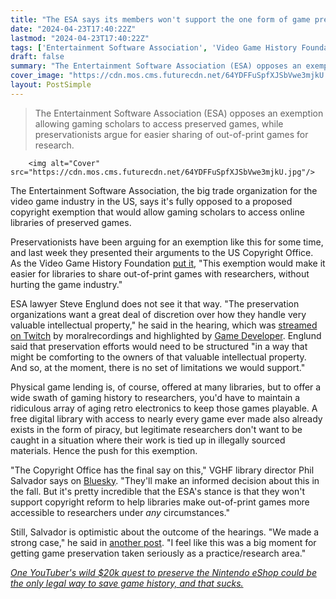 ```yaml
---
title: "The ESA says its members won't support the one form of game preservation that might actually work"
date: "2024-04-23T17:40:22Z"
lastmod: "2024-04-23T17:40:22Z"
tags: ['Entertainment Software Association', 'Video Game History Foundation', 'ESA', 'Twitch', 'Game Developer', 'Physical game', 'Bluesky', 'VGHF', 'Game Preservation']
draft: false
summary: "The Entertainment Software Association (ESA) opposes an exemption allowing gaming scholars to access preserved games, while preservationists argue for easier sharing of out-of-print games for research."
cover_image: "https://cdn.mos.cms.futurecdn.net/64YDFFuSpfXJSbVwe3mjkU.jpg" 
layout: PostSimple
---
```

> The Entertainment Software Association (ESA) opposes an exemption allowing gaming scholars to access preserved games, while preservationists argue for easier sharing of out-of-print games for research.


        <img alt="Cover" src="https://cdn.mos.cms.futurecdn.net/64YDFFuSpfXJSbVwe3mjkU.jpg"/>
        
The Entertainment Software Association, the big trade organization for the video game industry in the US, says it's fully opposed to a proposed copyright exemption that would allow gaming scholars to access online libraries of preserved games.

Preservationists have been arguing for an exemption like this for some time, and last week they presented their arguments to the US Copyright Office. As the Video Game History Foundation [put it](https://twitter.com/GameHistoryOrg/status/1778770525185052800), "This exemption would make it easier for libraries to share out-of-print games with researchers, without hurting the game industry."

ESA lawyer Steve Englund does not see it that way. "The preservation organizations want a great deal of discretion over how they handle very valuable intellectual property," he said in the hearing, which was [streamed on Twitch](https://www.twitch.tv/videos/2122947184?t=04h04m48s) by moralrecordings and highlighted by [Game Developer](https://www.gamedeveloper.com/business/esa-org-won-t-cooperate-game-preservation). Englund said that preservation efforts would need to be structured "in a way that might be comforting to the owners of that valuable intellectual property. And so, at the moment, there is no set of limitations we would support."

Physical game lending is, of course, offered at many libraries, but to offer a wide swath of gaming history to researchers, you'd have to maintain a ridiculous array of aging retro electronics to keep those games playable. A free digital library with access to nearly every game ever made also already exists in the form of piracy, but legitimate researchers don't want to be caught in a situation where their work is tied up in illegally sourced materials. Hence the push for this exemption.

"The Copyright Office has the final say on this," VGHF library director Phil Salvador says on [Bluesky](https://bsky.app/profile/philsalv.bsky.social). "They'll make an informed decision about this in the fall. But it's pretty incredible that the ESA's stance is that they won't support copyright reform to help libraries make out-of-print games more accessible to researchers under *any* circumstances."

Still, Salvador is optimistic about the outcome of the hearings. "We made a strong case," he said in [another post](https://bsky.app/profile/philsalv.bsky.social/post/3kqhf5mueck25). "I feel like this was a big moment for getting game preservation taken seriously as a practice/research area."

[<em>One YouTuber's wild $20k quest to preserve the Nintendo eShop could be the only legal way to save game history, and that sucks.</em>](https://www.gamesradar.com/youtubers-wild-dollar20k-quest-to-preserve-the-nintendo-eshop-could-be-the-only-legal-way-to-save-game-history-and-that-sucks/)
        